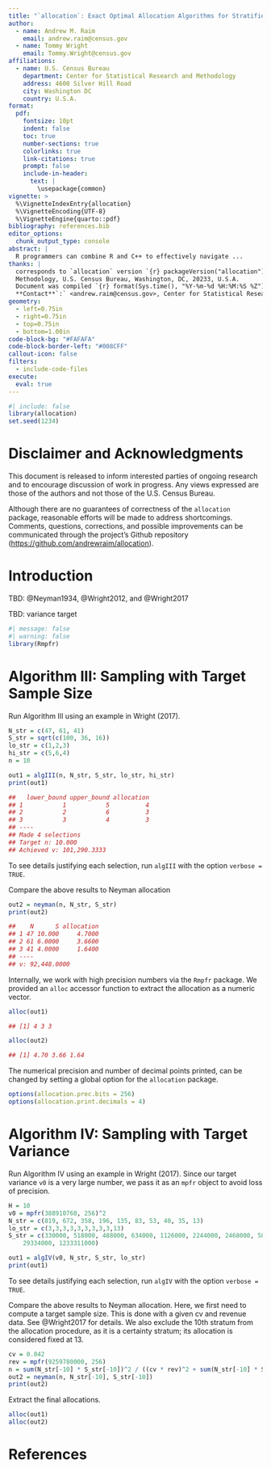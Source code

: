 ```yaml
---
title: "`allocation`: Exact Optimal Allocation Algorithms for Stratified Sampling"
author:
  - name: Andrew M. Raim
    email: andrew.raim@census.gov
  - name: Tommy Wright
    email: Tommy.Wright@census.gov
affiliations:
  - name: U.S. Census Bureau
    department: Center for Statistical Research and Methodology
    address: 4600 Silver Hill Road
    city: Washington DC
    country: U.S.A.
format:
  pdf:
    fontsize: 10pt
    indent: false
    toc: true
    number-sections: true
    colorlinks: true
    link-citations: true
    prompt: false
    include-in-header:
      text: |
        \usepackage{common}
vignette: >
  %\VignetteIndexEntry{allocation}
  %\VignetteEncoding{UTF-8}
  %\VignetteEngine{quarto::pdf}
bibliography: references.bib
editor_options: 
  chunk_output_type: console
abstract: |
  R programmers can combine R and C++ to effectively navigate ...
thanks: |
  corresponds to `allocation` version `{r} packageVersion("allocation")`.
  Methodology, U.S. Census Bureau, Washington, DC, 20233, U.S.A.
  Document was compiled `{r} format(Sys.time(), "%Y-%m-%d %H:%M:%S %Z")` and
  **Contact**`:` <andrew.raim@census.gov>, Center for Statistical Research &
geometry:
  - left=0.75in
  - right=0.75in
  - top=0.75in
  - bottom=1.00in
code-block-bg: "#FAFAFA"
code-block-border-left: "#008CFF"
callout-icon: false
filters:
  - include-code-files
execute:
  eval: true
---
```


```r
#| include: false
library(allocation)
set.seed(1234)
```


# Disclaimer and Acknowledgments {-}

This document is released to inform interested parties of ongoing research and
to encourage discussion of work in progress. Any views expressed are those of
the authors and not those of the U.S. Census Bureau.

Although there are no guarantees of correctness of the `allocation` package,
reasonable efforts will be made to address shortcomings. Comments, questions,
corrections, and possible improvements can be communicated through the
project's Github repository (<https://github.com/andrewraim/allocation>).

# Introduction {#sec-intro}

TBD: @Neyman1934, @Wright2012, and @Wright2017

TBD: variance target

```r
#| message: false
#| warning: false
library(Rmpfr)
```

# Algorithm III: Sampling with Target Sample Size

Run Algorithm III using an example in Wright (2017).

```r
N_str = c(47, 61, 41)
S_str = sqrt(c(100, 36, 16))
lo_str = c(1,2,3)
hi_str = c(5,6,4)
n = 10

out1 = algIII(n, N_str, S_str, lo_str, hi_str)
print(out1)

##   lower_bound upper_bound allocation
## 1           1           5          4
## 2           2           6          3
## 3           3           4          3
## ----
## Made 4 selections
## Target n: 10.000
## Achieved v: 101,290.3333
```

To see details justifying each selection, run `algIII` with the option
`verbose = TRUE`.

Compare the above results to Neyman allocation

```r
out2 = neyman(n, N_str, S_str)
print(out2)

##    N      S allocation
## 1 47 10.000     4.7000
## 2 61 6.0000     3.6600
## 3 41 4.0000     1.6400
## ----
## v: 92,448.0000
```

Internally, we work with high precision numbers via the `Rmpfr` package.
We provided an `alloc` accessor function to extract the allocation as a
numeric vector.

```r
alloc(out1)

## [1] 4 3 3

alloc(out2)

## [1] 4.70 3.66 1.64
```

The numerical precision and number of decimal points printed, can be
changed by setting a global option for the `allocation` package.

```r
options(allocation.prec.bits = 256)
options(allocation.print.decimals = 4)
```

# Algorithm IV: Sampling with Target Variance

Run Algorithm IV using an example in Wright (2017). Since our target
variance `v0` is a very large number, we pass it as an `mpfr` object to
avoid loss of precision.

```r
H = 10
v0 = mpfr(388910760, 256)^2
N_str = c(819, 672, 358, 196, 135, 83, 53, 40, 35, 13)
lo_str = c(3,3,3,3,3,3,3,3,3,13)
S_str = c(330000, 518000, 488000, 634000, 1126000, 2244000, 2468000, 5869000,
	29334000, 1233311000)

out1 = algIV(v0, N_str, S_str, lo_str)
print(out1)
```

To see details justifying each selection, run `algIV` with the option
`verbose = TRUE`.

Compare the above results to Neyman allocation. Here, we first need to
compute a target sample size. This is done with a given cv and revenue
data. See @Wright2017 for details. We also exclude the 10th stratum
from the allocation procedure, as it is a certainty stratum; its
allocation is considered fixed at 13.

```r
cv = 0.042
rev = mpfr(9259780000, 256)
n = sum(N_str[-10] * S_str[-10])^2 / ((cv * rev)^2 + sum(N_str[-10] * S_str[-10]^2))
out2 = neyman(n, N_str[-10], S_str[-10])
print(out2)
```

Extract the final allocations.

```r
alloc(out1)
alloc(out2)
```

# References {-}

::: {#refs}
:::
